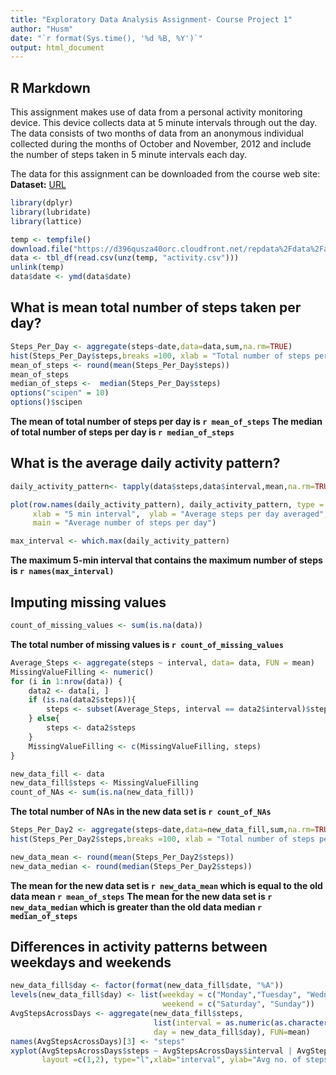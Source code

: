 ---
title: "Exploratory Data Analysis Assignment- Course Project 1"
author: "Husm"
date: "`r format(Sys.time(), '%d %B, %Y')`"
output: html_document
---


## R Markdown

This assignment makes use of data from a personal activity monitoring device. This device collects data at 5 minute intervals through out the day. The data consists of two months of data from an anonymous individual collected during the months of October and November, 2012 and include the number of steps taken in 5 minute intervals each day.

The data for this assignment can be downloaded from the course web site:  
**Dataset:** [URL](https://d396qusza40orc.cloudfront.net/repdata%2Fdata%2Factivity.zip)

```{r  Loading_libraries,  echo = TRUE, error=FALSE, message=FALSE, warning=FALSE}
library(dplyr)
library(lubridate)
library(lattice)
```

```{r  Loading_and_preprocessing_data,  echo = TRUE, error=FALSE, message=FALSE, warning=FALSE}
temp <- tempfile()
download.file("https://d396qusza40orc.cloudfront.net/repdata%2Fdata%2Factivity.zip",temp)
data <- tbl_df(read.csv(unz(temp, "activity.csv")))
unlink(temp)
data$date <- ymd(data$date)
```
## What is mean total number of steps taken per day?
```{r   total_number_of_steps_taken_per_day,  echo = TRUE, error=FALSE, message=FALSE, warning=FALSE}
Steps_Per_Day <- aggregate(steps~date,data=data,sum,na.rm=TRUE)
hist(Steps_Per_Day$steps,breaks =100, xlab = "Total number of steps per day", col=4, main=" Total number of steps taken each day")
mean_of_steps <- round(mean(Steps_Per_Day$steps))
mean_of_steps
median_of_steps <-  median(Steps_Per_Day$steps)
options("scipen" = 10)
options()$scipen
```

**The mean of total number of steps per day is ```r mean_of_steps```**
**The median of total number of steps per day is ```r median_of_steps```**


## What is the average daily activity pattern?
```{r   average_daily_activity_pattern,  echo = TRUE, error=FALSE, message=FALSE, warning=FALSE}
daily_activity_pattern<- tapply(data$steps,data$interval,mean,na.rm=TRUE)

plot(row.names(daily_activity_pattern), daily_activity_pattern, type = "l", col = "2",
     xlab = "5 min interval",  ylab = "Average steps per day averaged",
     main = "Average number of steps per day")
```

```{r max_interval,  echo = TRUE, error=FALSE, message=FALSE, warning=FALSE}
max_interval <- which.max(daily_activity_pattern)
```

**The maximum 5-min interval that contains the maximum number of steps is `r names(max_interval)`**

## Imputing missing values

```{r Count_of_missing_value,  echo = TRUE, error=FALSE, message=FALSE, warning=FALSE}
count_of_missing_values <- sum(is.na(data))
```
**The total number of missing values is `r count_of_missing_values`**

```{r filling_missing_value,  echo = TRUE, error=FALSE, message=FALSE, warning=FALSE}
Average_Steps <- aggregate(steps ~ interval, data= data, FUN = mean)
MissingValueFilling <- numeric()
for (i in 1:nrow(data)) {
    data2 <- data[i, ]
    if (is.na(data2$steps)){
        steps <- subset(Average_Steps, interval == data2$interval)$steps
    } else{
        steps <- data2$steps
    }
    MissingValueFilling <- c(MissingValueFilling, steps)
}
```

```{r new_data_set_with_no_NAs,  echo = TRUE, error=FALSE, message=FALSE, warning=FALSE}
new_data_fill <- data
new_data_fill$steps <- MissingValueFilling
count_of_NAs <- sum(is.na(new_data_fill))
```
**The total number of NAs in the new data set is ```r count_of_NAs```**

```{r histogram_mean_median_for_new_data set,  echo = TRUE, error=FALSE, message=FALSE, warning=FALSE}
Steps_Per_Day2 <- aggregate(steps~date,data=new_data_fill,sum,na.rm=TRUE)
hist(Steps_Per_Day2$steps,breaks =100, xlab = "Total number of steps per day", col=4, main = "Total number of steps taken each day ")

new_data_mean <- round(mean(Steps_Per_Day2$steps))
new_data_median <- round(median(Steps_Per_Day2$steps))

```

**The mean for the new data set is ```r new_data_mean``` which is equal to the old data mean ```r mean_of_steps```**
**The mean for the new data set is ```r new_data_median``` which is greater than the old data median ```r median_of_steps```**

## Differences in activity patterns between weekdays and weekends

```{r  total_number_of_steps_taken_per_day_for_new_data_set,  echo = TRUE, error=FALSE, message=FALSE, warning=FALSE}
new_data_fill$day <- factor(format(new_data_fill$date, "%A"))
levels(new_data_fill$day) <- list(weekday = c("Monday","Tuesday", "Wednesday", "Thursday", "Friday"),
                                  weekend = c("Saturday", "Sunday"))
AvgStepsAcrossDays <- aggregate(new_data_fill$steps,
                                list(interval = as.numeric(as.character(new_data_fill$interval)),
                                day = new_data_fill$day), FUN=mean)
names(AvgStepsAcrossDays)[3] <- "steps"
xyplot(AvgStepsAcrossDays$steps ~ AvgStepsAcrossDays$interval | AvgStepsAcrossDays$day, 
       layout =c(1,2), type="l",xlab="interval", ylab="Avg no. of steps")
```


